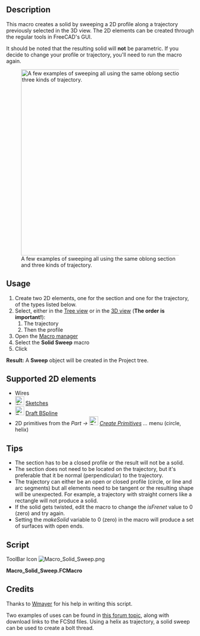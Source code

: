 <languages/>
{{Macro
|Name=Solid Sweep
|Icon=Macro_Solid_Sweep.png
|Description=Creates a solid by sweeping a profile from a trajectory.
|Author=Normandc
|Version=1.0
|Date=2011-12-03
|FCVersion=All
|Download=[https://www.freecadweb.org/wiki/images/6/6d/Macro_Solid_Sweep.png ToolBar Icon]
}}

==Description==
This macro creates a solid by sweeping a 2D profile along a trajectory previously selected in the 3D view. The 2D elements can be created through the regular tools in FreeCAD's GUI.

It should be noted that the resulting solid will '''not''' be parametric. If you decide to change your profile or trajectory, you'll need to run the macro again.

[[File:Solid_sweep.png‎|500px|A few examples of sweeping all using the same oblong section and three kinds of trajectory.]]

== Usage ==
# Create two 2D elements, one for the section and one for the trajectory, of the types listed below.
# Select, either in the [[Tree view]] or in the [[3D view]] ('''The order is important!'''):
## The trajectory 
## Then the profile
# Open the [[Macros|Macro manager]]
# Select the '''Solid Sweep''' macro
# Click {{Button|Execute}}
'''Result:''' A '''Sweep''' object will be created in the Project tree.

== Supported 2D elements ==
* Wires
* [[Image:Sketcher_NewSketch.svg|24px]] [[Sketcher Workbench|Sketches]]
* [[Image:Draft_BSpline.svg|24px]] [[Draft BSpline]]
* 2D primitives from the ''Part → [[Image:Part_Primitives.svg|24px]] [[Part_Primitives|Create Primitives]] ...'' menu (circle, helix)

== Tips ==
* The section has to be a closed profile or the result will not be a solid.
* The section does not need to be located on the trajectory, but it's preferable that it be normal (perpendicular) to the trajectory.
* The trajectory can either be an open or closed profile (circle, or line and arc segments) but all elements need to be tangent or the resulting shape will be unexpected. For example, a trajectory with straight corners like a rectangle will not produce a solid.
* If the solid gets twisted, edit the macro to change the ''isFrenet'' value to 0 (zero) and try again.
* Setting the ''makeSolid'' variable to 0 (zero) in the macro will produce a set of surfaces with open ends.

== Script ==

ToolBar Icon [[Image:Macro_Solid_Sweep.png]]

'''Macro_Solid_Sweep.FCMacro'''

{{MacroCode|code=
import Part, FreeCAD, math, PartGui, FreeCADGui
from FreeCAD import Base

# get the selected objects, with first selection for the trajectory and second for the section
s = FreeCADGui.Selection.getSelection()
try:
     shape1=s[0].Shape
     shape2=s[1].Shape
except:
     print "Wrong selection"

traj = Part.Wire([shape1])
section = Part.Wire([shape2])

# create Part objec in the current document
myObject=App.ActiveDocument.addObject("Part::Feature","Sweep")

# variable makeSolid = 1 to create solid, 0 to create surfaces
makeSolid = True #1
isFrenet = True #1

# create a 3D shape and assigh it to the current document
Sweep = Part.Wire(traj).makePipeShell([section],makeSolid,isFrenet)
myObject.Shape = Sweep

}}


== Credits ==
Thanks to [[User:Wmayer|Wmayer]] for his help in writing this script.

Two examples of uses can be found in [http://forum.freecadweb.org/viewtopic.php?f=8&t=1222&start=50#p11120 this forum topic], along with download links to the FCStd files. Using a helix as trajectory, a solid sweep can be used to create a bolt thread.